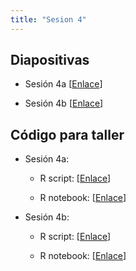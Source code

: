 ```yaml
---
title: "Sesion 4"
---
```


## Diapositivas

- Sesión 4a [[Enlace](../Sesiones/Sesion-4/Sesion-4.html)]

- Sesión 4b [[Enlace](../Sesiones/Sesion-4/Sesion-4b.html)]


## Código para taller

- Sesión 4a:

    + R script: [[Enlace](../Sesiones/Sesion-4/Code/Sesion4a.r)]
    
    + R notebook: [[Enlace](../Sesiones/Sesion-4/Code/Sesion4a.Rmd)]

- Sesión 4b:

    + R script: [[Enlace](../Sesiones/Sesion-4/Code/Sesion4a.r)]
    
    + R notebook: [[Enlace](../Sesiones/Sesion-4/Code/Sesion4b.Rmd)]